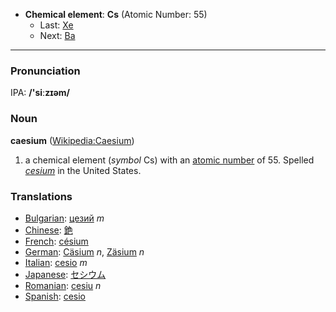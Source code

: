 *'''Chemical element''': '''Cs''' (Atomic Number: 55)
**Last: [[Xenon|Xe]]
**Next: [[Barium|Ba]]
----
===Pronunciation===
IPA: '''/'siːzɪəm/'''
=== Noun ===
'''caesium''' ([[en:Caesium|Wikipedia:Caesium]])

# a chemical element (''symbol'' Cs) with an [[atomic number]] of 55.  Spelled ''[[cesium]]'' in the United States.

===Translations===
*[[Bulgarian]]: [[цезий]] ''m''
*[[Chinese]]: [[銫]]
*[[French]]: [[césium]]
*[[German]]: [[Cäsium]] ''n'', [[Zäsium]] ''n''
*[[Italian]]: [[cesio]] ''m''
*[[Japanese]]: [[セシウム]]
*[[Romanian]]: [[cesiu]] ''n''
*[[Spanish]]: [[cesio]]